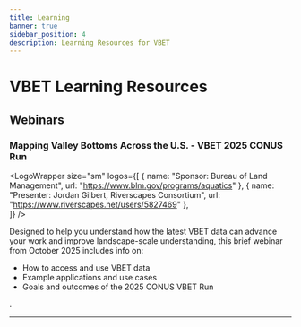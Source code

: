 ```yaml
---
title: Learning
banner: true
sidebar_position: 4
description: Learning Resources for VBET
---
```

# VBET Learning Resources

## Webinars

### Mapping Valley Bottoms Across the U.S. - VBET 2025 CONUS Run
<LogoWrapper
  size="sm"
  logos={[
   {
     name: "Sponsor: Bureau of Land Management",
     url: "https://www.blm.gov/programs/aquatics"
    },
    {
     name: "Presenter: Jordan Gilbert, Riverscapes Consortium",
     url: "https://www.riverscapes.net/users/5827469"
    },  
  ]}
/>

Designed to help you understand how the latest VBET data can advance your work and improve landscape-scale understanding, this brief webinar from October 2025 includes info on:
- How to access and use VBET data
- Example applications and use cases
- Goals and outcomes of the 2025 CONUS VBET Run 

<YouTubeEmbed videoId="j4wwlcYL8Ho" />.  

-------------------------------------------------------------------------------
